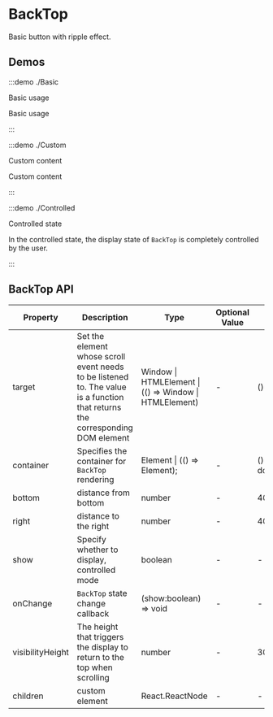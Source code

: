 # BackTop

Basic button with ripple effect.

## Demos

:::demo ./Basic

Basic usage

Basic usage

:::

:::demo ./Custom

Custom content

Custom content

:::

:::demo ./Controlled

Controlled state

In the controlled state, the display state of `BackTop` is completely controlled by the user.

:::

## BackTop API

| Property | Description | Type | Optional Value | Default | Require |
| --- | --- | --- | --- | --- | --- |
| target | Set the element whose scroll event needs to be listened to. The value is a function that returns the corresponding DOM element | Window &#x007c; HTMLElement &#x007c;(() => Window &#x007c; HTMLElement) | - | () => window | false |
| container | Specifies the container for `BackTop` rendering | Element &#x007c; (() => Element); | - | () => document.body | false |
| bottom | distance from bottom | number | - | 40 | false |
| right | distance to the right | number | - | 40 | false |
| show | Specify whether to display, controlled mode | boolean | - | - | false |
| onChange | `BackTop` state change callback | (show:boolean) => void | - | - | false |
| visibilityHeight | The height that triggers the display to return to the top when scrolling | number | - | 300 | false |
| children | custom element | React.ReactNode | - | - | false |
